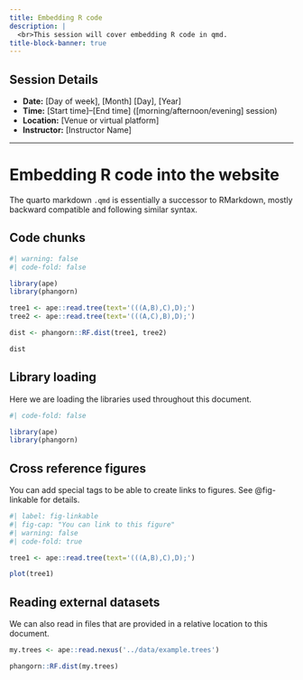 ```yaml
---
title: Embedding R code
description: |
  <br>This session will cover embedding R code in qmd.
title-block-banner: true
---
```


## Session Details

- **Date:** [Day of week], [Month] [Day], [Year]  
- **Time:** [Start time]–[End time] ([morning/afternoon/evening] session)  
- **Location:** [Venue or virtual platform]  
- **Instructor:** [Instructor Name]  

---

# Embedding R code into the website

The quarto markdown `.qmd` is essentially a successor to RMarkdown,
mostly backward compatible and following similar syntax.

## Code chunks

```r
#| warning: false
#| code-fold: false

library(ape)
library(phangorn)

tree1 <- ape::read.tree(text='(((A,B),C),D);')
tree2 <- ape::read.tree(text='(((A,C),B),D);')

dist <- phangorn::RF.dist(tree1, tree2)

dist
```

## Library loading

Here we are loading the libraries used throughout this document.

```r
#| code-fold: false

library(ape)
library(phangorn)
```

## Cross reference figures

You can add special tags to be able to create links to figures.
See @fig-linkable for details.

```r
#| label: fig-linkable
#| fig-cap: "You can link to this figure"
#| warning: false
#| code-fold: true

tree1 <- ape::read.tree(text='(((A,B),C),D);')

plot(tree1)
```

## Reading external datasets

We can also read in files that are provided in a relative location to this document.

```r

my.trees <- ape::read.nexus('../data/example.trees')

phangorn::RF.dist(my.trees)

```

